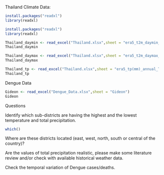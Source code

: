 


Thailand Climate Data: 

```r
install.packages("readxl")
library(readxl)
```

```r
install.packages("readxl")
library(readxl)

Thailand_daymin <- read_excel("Thailand.xlsx",sheet = "era5_t2m_daymin_annual_Thailand")
Thailand_daymin
```

```r
Thailand_daymax <- read_excel("Thailand.xlsx",sheet = "era5_t2m_daymax_annual_Thailand")
Thailand_daymax
```

```r
Thailand_tp <- read_excel("Thailand.xlsx",sheet = "era5_tp(mm)_annual_Thailand")
Thailand_tp
```


Dengue Data
```r
Gideon <- read_excel("Dengue_Data.xlsx",sheet = "Gideon")
Gideon
```


Questions

Identify which sub-districts are having the highest and the lowest temperature and total precipitation.
```r
which()
```


Where are these districts located (east, west, north, south or central of the country)?

Are the values of total precipitation realistic, please make some literature review and/or check with available historical weather data.

Check the temporal variation of Dengue cases/deaths.




